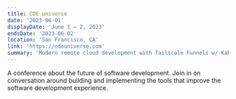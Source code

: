 ```yaml
---
title: CDE universe
date: '2023-06-01'
displayDate: 'June 1 – 2, 2023'
endsDate: '2023-06-02'
location: 'San Francisco, CA'
link: 'https://cdeuniverse.com'
summary: 'Modern remote cloud development with Tailscale Funnels w/ Kabir Sikand'
---
```


A conference about the future of software development. Join in on conversation around building and implementing the tools that improve the software development experience.
